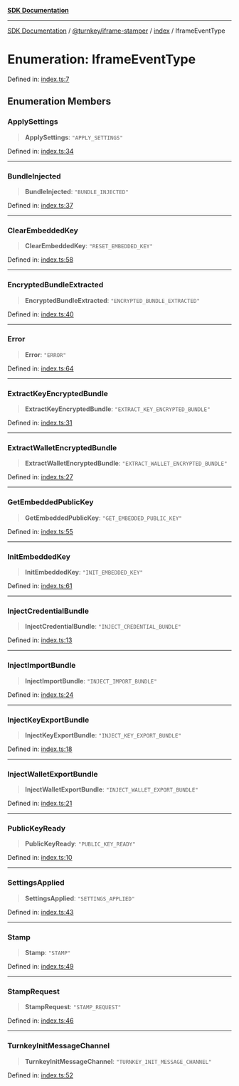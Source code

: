 [**SDK Documentation**](../../../../README.mdx)

***

[SDK Documentation](../../../../packages.mdx) / [@turnkey/iframe-stamper](../../README.mdx) / [index](../README.mdx) / IframeEventType

# Enumeration: IframeEventType

Defined in: [index.ts:7](https://github.com/tkhq/sdk/blob/fd49bfe86475c8603b3eb385aa101efa36fa32fc/packages/iframe-stamper/src/index.ts#L7)

## Enumeration Members

### ApplySettings

> **ApplySettings**: `"APPLY_SETTINGS"`

Defined in: [index.ts:34](https://github.com/tkhq/sdk/blob/fd49bfe86475c8603b3eb385aa101efa36fa32fc/packages/iframe-stamper/src/index.ts#L34)

***

### BundleInjected

> **BundleInjected**: `"BUNDLE_INJECTED"`

Defined in: [index.ts:37](https://github.com/tkhq/sdk/blob/fd49bfe86475c8603b3eb385aa101efa36fa32fc/packages/iframe-stamper/src/index.ts#L37)

***

### ClearEmbeddedKey

> **ClearEmbeddedKey**: `"RESET_EMBEDDED_KEY"`

Defined in: [index.ts:58](https://github.com/tkhq/sdk/blob/fd49bfe86475c8603b3eb385aa101efa36fa32fc/packages/iframe-stamper/src/index.ts#L58)

***

### EncryptedBundleExtracted

> **EncryptedBundleExtracted**: `"ENCRYPTED_BUNDLE_EXTRACTED"`

Defined in: [index.ts:40](https://github.com/tkhq/sdk/blob/fd49bfe86475c8603b3eb385aa101efa36fa32fc/packages/iframe-stamper/src/index.ts#L40)

***

### Error

> **Error**: `"ERROR"`

Defined in: [index.ts:64](https://github.com/tkhq/sdk/blob/fd49bfe86475c8603b3eb385aa101efa36fa32fc/packages/iframe-stamper/src/index.ts#L64)

***

### ExtractKeyEncryptedBundle

> **ExtractKeyEncryptedBundle**: `"EXTRACT_KEY_ENCRYPTED_BUNDLE"`

Defined in: [index.ts:31](https://github.com/tkhq/sdk/blob/fd49bfe86475c8603b3eb385aa101efa36fa32fc/packages/iframe-stamper/src/index.ts#L31)

***

### ExtractWalletEncryptedBundle

> **ExtractWalletEncryptedBundle**: `"EXTRACT_WALLET_ENCRYPTED_BUNDLE"`

Defined in: [index.ts:27](https://github.com/tkhq/sdk/blob/fd49bfe86475c8603b3eb385aa101efa36fa32fc/packages/iframe-stamper/src/index.ts#L27)

***

### GetEmbeddedPublicKey

> **GetEmbeddedPublicKey**: `"GET_EMBEDDED_PUBLIC_KEY"`

Defined in: [index.ts:55](https://github.com/tkhq/sdk/blob/fd49bfe86475c8603b3eb385aa101efa36fa32fc/packages/iframe-stamper/src/index.ts#L55)

***

### InitEmbeddedKey

> **InitEmbeddedKey**: `"INIT_EMBEDDED_KEY"`

Defined in: [index.ts:61](https://github.com/tkhq/sdk/blob/fd49bfe86475c8603b3eb385aa101efa36fa32fc/packages/iframe-stamper/src/index.ts#L61)

***

### InjectCredentialBundle

> **InjectCredentialBundle**: `"INJECT_CREDENTIAL_BUNDLE"`

Defined in: [index.ts:13](https://github.com/tkhq/sdk/blob/fd49bfe86475c8603b3eb385aa101efa36fa32fc/packages/iframe-stamper/src/index.ts#L13)

***

### InjectImportBundle

> **InjectImportBundle**: `"INJECT_IMPORT_BUNDLE"`

Defined in: [index.ts:24](https://github.com/tkhq/sdk/blob/fd49bfe86475c8603b3eb385aa101efa36fa32fc/packages/iframe-stamper/src/index.ts#L24)

***

### InjectKeyExportBundle

> **InjectKeyExportBundle**: `"INJECT_KEY_EXPORT_BUNDLE"`

Defined in: [index.ts:18](https://github.com/tkhq/sdk/blob/fd49bfe86475c8603b3eb385aa101efa36fa32fc/packages/iframe-stamper/src/index.ts#L18)

***

### InjectWalletExportBundle

> **InjectWalletExportBundle**: `"INJECT_WALLET_EXPORT_BUNDLE"`

Defined in: [index.ts:21](https://github.com/tkhq/sdk/blob/fd49bfe86475c8603b3eb385aa101efa36fa32fc/packages/iframe-stamper/src/index.ts#L21)

***

### PublicKeyReady

> **PublicKeyReady**: `"PUBLIC_KEY_READY"`

Defined in: [index.ts:10](https://github.com/tkhq/sdk/blob/fd49bfe86475c8603b3eb385aa101efa36fa32fc/packages/iframe-stamper/src/index.ts#L10)

***

### SettingsApplied

> **SettingsApplied**: `"SETTINGS_APPLIED"`

Defined in: [index.ts:43](https://github.com/tkhq/sdk/blob/fd49bfe86475c8603b3eb385aa101efa36fa32fc/packages/iframe-stamper/src/index.ts#L43)

***

### Stamp

> **Stamp**: `"STAMP"`

Defined in: [index.ts:49](https://github.com/tkhq/sdk/blob/fd49bfe86475c8603b3eb385aa101efa36fa32fc/packages/iframe-stamper/src/index.ts#L49)

***

### StampRequest

> **StampRequest**: `"STAMP_REQUEST"`

Defined in: [index.ts:46](https://github.com/tkhq/sdk/blob/fd49bfe86475c8603b3eb385aa101efa36fa32fc/packages/iframe-stamper/src/index.ts#L46)

***

### TurnkeyInitMessageChannel

> **TurnkeyInitMessageChannel**: `"TURNKEY_INIT_MESSAGE_CHANNEL"`

Defined in: [index.ts:52](https://github.com/tkhq/sdk/blob/fd49bfe86475c8603b3eb385aa101efa36fa32fc/packages/iframe-stamper/src/index.ts#L52)
